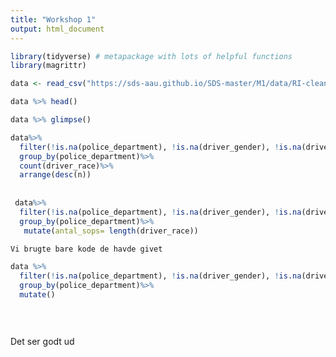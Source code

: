 ```yaml
---
title: "Workshop 1"
output: html_document
---
```


```r
library(tidyverse) # metapackage with lots of helpful functions
library(magrittr)
```


```r
data <- read_csv("https://sds-aau.github.io/SDS-master/M1/data/RI-clean.csv.gz")
```

```r
data %>% head()
```

```r
data %>% glimpse()
```

```r
data%>%
  filter(!is.na(police_department), !is.na(driver_gender), !is.na(driver_race), driver_race=="Black")%>%
  group_by(police_department)%>%
  count(driver_race)%>%
  arrange(desc(n))
  
  
 data%>%
  filter(!is.na(police_department), !is.na(driver_gender), !is.na(driver_race))%>%
  group_by(police_department)%>%
   mutate(antal_sops= length(driver_race))

Vi brugte bare kode de havde givet

data %>%
  filter(!is.na(police_department), !is.na(driver_gender), !is.na(driver_race))%>%
  group_by(police_department)%>%
  mutate()
  

  
```

Det ser godt ud 

